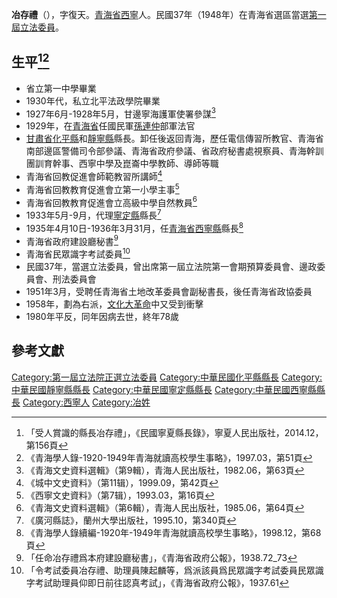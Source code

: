 {{Infobox Officeholder
|姓名=冶存禮
|圖像=<!-- 檔案不存在 File:冶存禮.jpg -->
|圖像大小=200px
|圖像說明=  
| 字       = 字復天
| 號       = 
| 別名     = 
| 出生名   = 
| 出生日期 = 1903年？月？日
| 出生地點 = 
| 逝世日期 = {{dda|1980|||1903||}}
| 逝世地點 = 
| 死因     = 
| 墓地     = 
| 墓地座標 = 
| 籍貫     = 青海西寧
| 政黨     = 
| 其他政黨 = 
| parents    = 
| 配偶     = 
| 伴侶     = 
| relatives  =  
| children  =  
| 母校     = 
| 著作     = 
| 簽名     = 
| 腳註     = 
| past     = 
}}
'''冶存禮'''（{{bd|1903年||1980年|}}），字復天。[[青海省|青海省]][[西寧|西寧]]人。民國37年（1948年）在青海省選區當選[[第一屆立法委員|第一屆立法委員]]。

== 生平<ref>「受人賞識的縣長冶存禮」，《民國寧夏縣長錄》，寧夏人民出版社，2014.12，第156頁</ref><ref>《青海學人錄-1920-1949年青海就讀高校學生事略》，1997.03，第51頁</ref> ==
* 省立第一中學畢業
* 1930年代，私立北平法政學院畢業
* 1927年6月-1928年5月，甘邊寧海護軍使署參謀<ref>《青海文史資料選輯》（第9輯），青海人民出版社，1982.06，第63頁</ref>
* 1929年，在[[青海省|青海省]]任國民軍[[孫連仲|孫連仲]]部軍法官
* [[甘肅省|甘肅省]][[化平縣|化平縣]]和[[靜寧縣|靜寧縣]]縣長。卸任後返回青海，歷任電信傳習所教官、青海省南部邊區警備司令部參議、青海省政府參議、省政府秘書處視察員、青海幹訓團訓育幹事、西寧中學及崑崙中學教師、導師等職
* 青海省回教促進會師範教習所講師<ref>《城中文史資料》（第11辑），1999.09，第42頁</ref>
* 青海省回教教育促進會立第一小學主事<ref>《西寧文史資料》（第7辑），1993.03，第16頁</ref>
* 青海省回教教育促進會立高級中學自然教員<ref>《青海文史資料選輯》（第6輯），青海人民出版社，1985.06，第64頁</ref>
* 1933年5月-9月，代理[[寧定縣|寧定縣]]縣長<ref>《廣河縣誌》，蘭州大學出版社，1995.10，第340頁</ref>
* 1935年4月10日-1936年3月31月，任[[青海省|青海省]][[西寧縣|西寧縣]]縣長<ref>《青海學人錄續編-1920年-1949年青海就讀高校學生事略》，1998.12，第68頁</ref>
* 青海省政府建設廳秘書<ref>「任命冶存禮爲本府建設廳秘書」，《青海省政府公報》，1938.72_73</ref>
* 青海省民眾識字考試委員<ref>「令考試委員冶存禮、助理員陳起麟等，爲派該員爲民眾識字考試委員民眾識字考試助理員仰即日前往認真考試」，《青海省政府公報》，1937.61</ref>
* 民國37年，當選立法委員，曾出席第一屆立法院第一會期預算委員會、邊政委員會、刑法委員會
* 1951年3月，受聘任青海省土地改革委員會副秘書長，後任青海省政協委員
* 1958年，劃為右派，[[文化大革命|文化大革命]]中又受到衝擊
* 1980年平反，同年因病去世，終年78歲

== 參考文獻 ==
{{reflist}}
{{中華民國第一屆立法委員}}
[[Category:第一屆立法院正選立法委員|Category:第一屆立法院正選立法委員]]
[[Category:中華民國化平縣縣長|Category:中華民國化平縣縣長]]
[[Category:中華民國靜寧縣縣長|Category:中華民國靜寧縣縣長]]
[[Category:中華民國寧定縣縣長|Category:中華民國寧定縣縣長]]
[[Category:中華民國西寧縣縣長|Category:中華民國西寧縣縣長]]
[[Category:西寧人|Category:西寧人]]
[[Category:冶姓|Category:冶姓]]